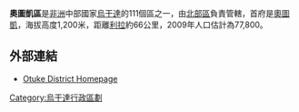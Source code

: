 {{Infobox settlement
|name=奧圖凱區
|settlement_type=
|native_name      =
|nickname           = 
|image_skyline      
|image_size          = 
|image_caption       =
|image_flag         = 
|image_seal         =
|image_map          = <!-- 檔案不存在 Otuke District Uganda.png -->
|map_caption        = 
|coordinates_region   = UG
|subdivision_type1  = 國家
|subdivision_name1  = {{flag|Uganda}}
|subdivision_type2  = 地理區
|subdivision_name2  = [[北部區_(烏干達)|北部區]]
|subdivision_type3  = 首府
|subdivision_name3 = [[奧圖凱|奧圖凱]]
|subdivision_type4 = 
|subdivision_name4 = 
|leader_title       =
|leader_name        =
|established_title  =
|established_date   = 
|area_magnitude     = 
|area_total_km2         = 
|area_land_km2          = 
|area_water_km2         = 
|population_as_of   = 2009估計
|population_note    = 
|population_total   = 77800
|population_metro   = 
|population_density_km2 =
|timezone           =[[東非時間|東非時間]]
|utc_offset         = +3
|timezone_DST       = 
|utc_offset_DST     = 
|latd=02|latm=30|lats=|latNS=N
|longd=33|longm=30|longs=|longEW=E
|elevation_m          = 1200
|blank_name             =
|blank_info             =
|website            = [https://web.archive.org/web/20120316145155/http://www.otuke.go.ug/]
|footnotes          = 
}}

'''奧圖凱區'''是[[非洲|非洲]]中部國家[[烏干達|烏干達]]的111個區之一，由[[北部區_(烏干達)|北部區]]負責管轄，首府是[[奧圖凱|奧圖凱]]，海拔高度1,200米，距離[[利拉|利拉]]約66公里，2009年人口估計為77,800。

==外部連結==
*[https://web.archive.org/web/20120316145155/http://www.otuke.go.ug/ Otuke District Homepage]

{{coord|02|30|N|33|30|E|region:UG_type:adm1st|display=title}}

{{Uganda-stub}}
{{烏干達行政區劃}}

[[Category:烏干達行政區劃|Category:烏干達行政區劃]]